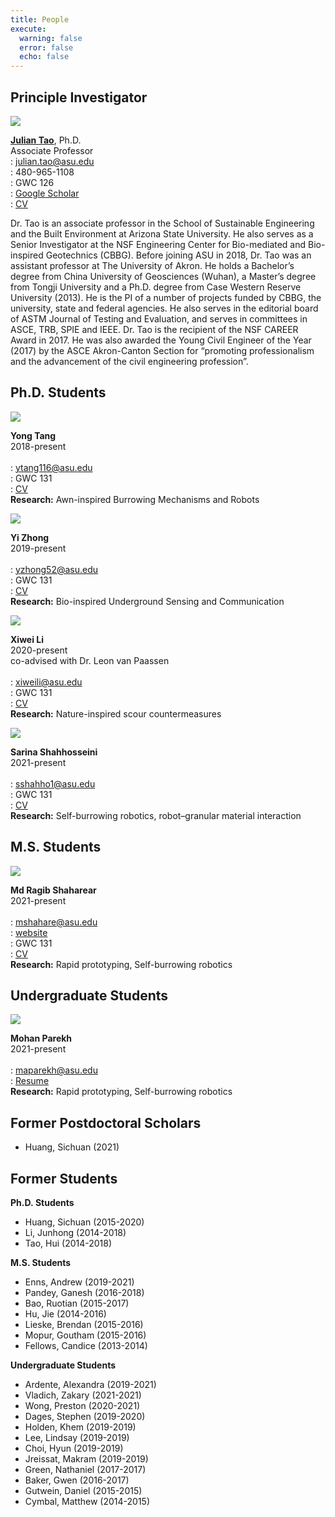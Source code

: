 ```yaml
---
title: People
execute:
  warning: false
  error: false
  echo: false
---
```


## Principle Investigator

::: {layout="[50, 50]"}

![](./img/Julian.jpg){.rounded-circle}

**[Julian Tao](https://isearch.asu.edu/profile/3333500)**, Ph.D.\
Associate Professor\
[]{.bi .bi-envelope-fill}: <julian.tao@asu.edu>\
[]{.bi .bi-telephone-fill}: 480-965-1108\
[]{.bi .bi-geo-alt-fill}: GWC 126\
[]{.ai .ai-google-scholar .ai-lg}: [Google Scholar](https://scholar.google.com/citations?hl=en&user=Dq4lhi4AAAAJ&view_op=list_works)\
[]{.bi .bi-file-earmark-pdf-fill}: [CV](./resources/JTaoCV202112.pdf)

:::

Dr. Tao is an associate professor in the School of Sustainable Engineering and the Built Environment at Arizona State University. He also serves as a Senior Investigator at the NSF Engineering Center for Bio-mediated and Bio-inspired Geotechnics (CBBG). Before joining ASU in 2018, Dr. Tao was an assistant professor at The University of Akron. He holds a Bachelor's degree from China University of Geosciences (Wuhan), a Master's degree from Tongji University and a Ph.D. degree from Case Western Reserve University (2013). He is the PI of a number of projects funded by CBBG, the university, state and federal agencies. He also serves in the editorial board of ASTM Journal of Testing and Evaluation, and serves in committees in ASCE, TRB, SPIE and IEEE. Dr. Tao is the recipient of the NSF CAREER Award in 2017. He was also awarded the Young Civil Engineer of the Year (2017) by the ASCE Akron-Canton Section for “promoting professionalism and the advancement of the civil engineering profession”.

## Ph.D. Students

::: {layout="[30, 70]"}
![](img/yong.png){.rounded-circle}

**Yong Tang**\
2018-present\
<br>
[]{.bi .bi-envelope-fill}: <ytang116@asu.edu>\
[]{.bi .bi-geo-alt-fill}: GWC 131\
[]{.bi .bi-file-earmark-pdf-fill}: [CV](./resources/Tang-CV.pdf)\
**Research:** Awn-inspired Burrowing Mechanisms and Robots
:::

::: {layout="[30, 70]"}
![](img/yi.png){.rounded-circle}

**Yi Zhong**\
2019-present\
<br>
[]{.bi .bi-envelope-fill}: <yzhong52@asu.edu>\
[]{.bi .bi-geo-alt-fill}: GWC 131\
[]{.bi .bi-file-earmark-pdf-fill}: [CV](./resources/Zhong_CV-Mar_2022.pdf)\
**Research:** Bio-inspired Underground Sensing and Communication
:::

::: {layout="[30, 70]"}

![](./img/Xiwei.jpg){.rounded-circle}

**Xiwei Li**\
2020-present\
co-advised with Dr. Leon van Paassen\
<br>
[]{.bi .bi-envelope-fill}: <xiweili@asu.edu>\
[]{.bi .bi-geo-alt-fill}: GWC 131\
[]{.bi .bi-file-earmark-pdf-fill}: [CV](./resources/Xiwei- CV.pdf)\
**Research:** Nature-inspired scour countermeasures 
:::

::: {layout="[30, 70]"}
![](img/sarina.png){.rounded-circle}

**Sarina Shahhosseini**\
2021-present\
<br>
[]{.bi .bi-envelope-fill}: <sshahho1@asu.edu>\
[]{.bi .bi-geo-alt-fill}: GWC 131\
[]{.bi .bi-file-earmark-pdf-fill}: [CV](./resources/Sarina_Shahhosseini_CV.pdf)\
**Research:** Self-burrowing robotics, robot--granular material interaction 
:::

## M.S. Students

::: {layout="[30, 70]"}
![](./img/Ragib.JPG){.rounded-circle}

**Md Ragib Shaharear**\
2021-present\
<br>
[]{.bi .bi-envelope-fill}: <mshahare@asu.edu>\
[]{.bi .bi-link-45deg}: [website](https://ragibeee.weebly.com/)\
[]{.bi .bi-geo-alt-fill}: GWC 131\
[]{.bi .bi-file-earmark-pdf-fill}: [CV](./resources/Ragib-resume.pdf)\
**Research:** Rapid prototyping, Self-burrowing robotics
:::

## Undergraduate Students

::: {layout="[30, 70]"}
![](./img/Mohan.JPG){.rounded-circle}

**Mohan Parekh**\
2021-present\
<br>
[]{.bi .bi-envelope-fill}: <maparekh@asu.edu>\
[]{.bi .bi-file-earmark-pdf-fill}: [Resume](./resources/MohanParekh_Resume.pdf)\
**Research:** Rapid prototyping, Self-burrowing robotics
:::

## Former Postdoctoral Scholars

* Huang, Sichuan (2021)

## Former Students


::: {layout-ncol=3}

::: {}
**Ph.D. Students**

* Huang, Sichuan (2015-2020)
* Li, Junhong (2014-2018)
* Tao, Hui (2014-2018)
:::

::: {}
**M.S. Students**

* Enns, Andrew (2019-2021)
* Pandey, Ganesh (2016-2018)
* Bao, Ruotian (2015-2017)
* Hu, Jie (2014-2016)
* Lieske, Brendan (2015-2016)
* Mopur, Goutham (2015-2016)
* Fellows, Candice (2013-2014)
:::

::: {}
**Undergraduate Students**

* Ardente, Alexandra (2019-2021)
* Vladich, Zakary (2021-2021)
* Wong, Preston (2020-2021)
* Dages, Stephen (2019-2020)
* Holden, Khem (2019-2019)
* Lee, Lindsay (2019-2019)
* Choi, Hyun (2019-2019)
* Jreissat, Makram (2019-2019)
* Green, Nathaniel (2017-2017)
* Baker, Gwen (2016-2017)
* Gutwein, Daniel (2015-2015)
* Cymbal, Matthew (2014-2015)
:::
:::
